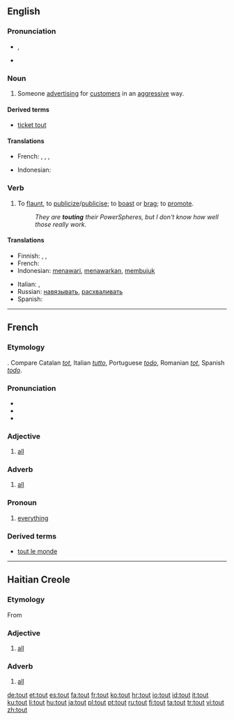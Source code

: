 {{was wotd|2009|January|22}}
==English==

===Pronunciation===
* {{IPA|/taʊt/}}, {{SAMPA|/taUt/}}
* {{audio|en-us-tout.ogg|Audio (US)}}
*: {{rhymes|aʊt}}

===Noun===
{{wikipedia}}
{{en-noun}}

# Someone [[advertise|advertising]] for [[customer|customers]] in an [[aggressive]] way.

====Derived terms====
* [[ticket tout]]

====Translations====
{{trans-top|someone advertising for customers in an aggressive way}}
* French: {{t|fr|racoleur|m}},  {{t|fr|vendeur ambulant|m}},  {{t|fr|rabatteur|m}},  {{t|fr|pronostiqueur|m}}
{{trans-mid}}
* Indonesian: {{t-|id|calo|xs=Indonesian}}
{{trans-bottom}}

===Verb===
{{en-verb}}

# {{transitive}} To [[flaunt]], to [[publicize]]/[[publicise]]; to [[boast]] or [[brag]]; to [[promote]].
#: ''They are '''touting''' their PowerSpheres, but I don't know how well those really work.''

====Translations====
{{trans-top|To flaunt, to publicize/publicise; to boast or brag; to promote}}
* Finnish: {{t+|fi|kehua}}, {{t+|fi|ylistää}}, {{t+|fi|mainostaa}}
* French: {{t+|fr|racoler}}
* Indonesian: [[tawar|menawari]], [[tawar|menawarkan]], [[bujuk|membujuk]]
{{trans-mid}}
* Italian: {{t+|it|pubblicizzare}}, {{t+|it|propagandare}}
* Russian: [[навязывать]], [[расхваливать]]
* Spanish: {{t-|es|presumir}}
{{trans-bottom}}

----

==French==

===Etymology===
{{etyl|fro}} {{term|tot|lang=fro}}. Compare Catalan ''[[tot]]'', Italian ''[[tutto]]'', Portuguese ''[[todo]]'', Romanian ''[[tot]]'', Spanish ''[[todo]]''.

===Pronunciation===
* {{audio|Fr-tout.ogg|audio}}
* {{SAMPA|/tu/}}
* {{IPA|/tu/|lang=fr}}

===Adjective===
{{fr-adj}}

# [[all]]

===Adverb===
{{fr-adv}}

# [[all]]

===Pronoun===
{{infl|fr|pronoun}}

# [[everything]]

===Derived terms===
* [[tout le monde]]

----

==Haitian Creole==

===Etymology===
From {{etyl|fr|ht}} {{term|tout||all|lang=fr}}

===Adjective===
{{infl|ht|adjective}}

# [[all]]

===Adverb===
{{infl|ht|adverb}}

# [[all]]

[[de:tout]]
[[et:tout]]
[[es:tout]]
[[fa:tout]]
[[fr:tout]]
[[ko:tout]]
[[hr:tout]]
[[io:tout]]
[[id:tout]]
[[it:tout]]
[[ku:tout]]
[[li:tout]]
[[hu:tout]]
[[ja:tout]]
[[pl:tout]]
[[pt:tout]]
[[ru:tout]]
[[fi:tout]]
[[ta:tout]]
[[tr:tout]]
[[vi:tout]]
[[zh:tout]]